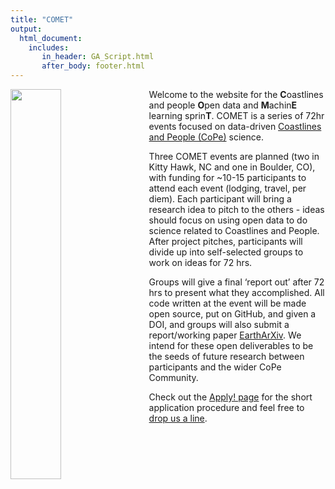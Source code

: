 ```yaml
---
title: "COMET"
output: 
  html_document:
    includes:
       in_header: GA_Script.html
       after_body: footer.html
---
```



<img src="L1.jpg" style="width:40%; margin-right: 20px" align="left">

Welcome to the website for the **C**oastlines and people **O**pen data and **M**achin**E** learning sprin**T**. COMET is a series of 72hr events focused on data-driven [Coastlines and People (CoPe)](https://coastlinesandpeople.org) science. 

Three COMET events are planned (two in Kitty Hawk, NC and one in Boulder, CO), with funding for ~10-15 participants to attend each event (lodging, travel, per diem). Each participant will bring a research idea to pitch to the others - ideas should focus on using open data to do science related to Coastlines and People. After project pitches, participants will divide up into self-selected groups to work on ideas for 72 hrs.

Groups will give a final 'report out' after 72 hrs to present what they accomplished. All code written at the event will be made open source, put on GitHub, and given a DOI, and groups will also submit a report/working paper [EarthArXiv](https://eartharxiv.org). We intend for these open deliverables to be the seeds of future research between participants and the wider CoPe Community.

Check out the [Apply! page](https://copecomet.github.io/Apply.html) for the short application procedure and feel free to [drop us a line](https://copecomet.github.io/Contact.html).
